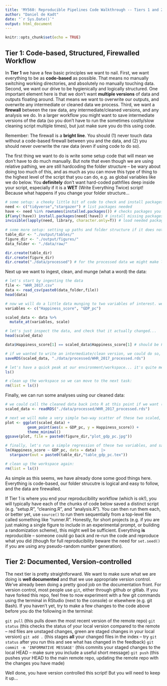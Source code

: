 ```yaml
---
title: 'MY560: Reproducible Pipelines Code Walkthrough -- Tiers 1 and 2'
author: "Daniel de Kadt"
date: "`r Sys.Date()`"
output: html_document
---
```


```r
knitr::opts_chunk$set(echo = TRUE)
```

## Tier 1: Code-based, Structured, Firewalled Workflow

In **Tier 1** we have a few basic principles we want to nail. First, we want everything to be as **code-based** as possible. That means no manually switching working directories, and absolutely no manually touching data. Second, we want our drive to be hygienically and logically structured. One important element here is that we don't want **multiple versions** of data and outputs floating around. That means we want to overwrite our outputs, and overwrite any intermediate or cleaned data we process. Third, we want a **firewall** between the raw data, any intermediate/cleaned versions, and any analysis we do. In a larger workflow you might want to save intermediate versions of the data (so you don't have to run the sometimes costly/slow cleaning script multiple times), but just make sure you do this using code. 

Remember: The firewall is a **bright line**. You should (1) never touch data without a code-based firewall between you and the data, and (2) you should never overwrite the raw data (even if using code to do so).

The first thing we want to do is write some setup code that will mean we don't have to do much manually. But note that even though we are using relative pathing, we are still hardcoding the folder structure -- be wary about doing too much of this, and as much as you can move this type of thing to the highest level of the script that you can do, e.g. as global variables like we do below. You **definitely** don't want hard-coded pathfiles deep inside your script, especially if it is a **WET** (Write Everything Twice) script! Because what happens if you change your folder structure...

```r
# some setup: a cheeky little bit of code to check and install packages
need <- c("tidyverse","stargazer") # list packages needed
have <- need %in% rownames(installed.packages()) # checks packages you have
if(any(!have)) install.packages(need[!have]) # install missing packages
invisible(lapply(need, library, character.only=T)) # load needed packages
 
# some more setup: setting up paths and folder structure if it does not yet exist
table_dir <- "./output/tables/"
figure_dir <- "./output/figures/"
data_folder <- "./data/raw/"

dir.create(table_dir)
dir.create(figure_dir)
dir.create("./data/processed") # for the processed data we might make later
```

Next up we want to ingest, clean, and munge (what a word) the data:

```r
# let's start by ingesting the data
file <- "WHR_2017.csv"
data <- read_csv(paste0(data_folder,file))
head(data)

# now we will do a little data munging to two variables of interest. we're going to keep it simple, we will just standardize two variables. 
variables <- c("Happiness_score", "GDP_pc")

scaled_data <- data %>%
  mutate_at(variables, scale)

# let's just inspect the data, and check that it actually changed...
head(scaled_data)

data$Happiness_score[1] == scaled_data$Happiness_score[1] # should be FALSE -- we could code up a warning here if we want

# if we wanted to write an intermediate/clean version, we could do so, making sure not to overwrite the original data
saveRDS(scaled_data, "./data/processed/WHR_2017_processed.rds")

# let's have a quick peak at our environment/workspace... it's quite messy! lots of objects floating around. we'll come back to this point soon.
ls()

# clean up the workspace so we can move to the next task:
rm(list = ls())
```

Finally, we can run some analyses using our cleaned data:

```r
# we could call the cleaned data back into R at this point if we want (or not):
scaled_data <- readRDS("./data/processed/WHR_2017_processed.rds")

# next we will make a very simple two-way scatter of these two scaled, and save the output to the appropriate folder.
plot <- ggplot(scaled_data) +
          geom_point(aes(x = GDP_pc, y = Happiness_score)) +
          theme_minimal()
ggsave(plot, file = paste0(figure_dir,"plot_gdp_pc.jpg"))

# finally, let's run a simple regression of these two variables, and save the output as a latex table.
lm(Happiness_score ~ GDP_pc, data = data)  |>
  stargazer(out = paste0(table_dir,"table_gdp_pc.tex"))

# clean up the workspace again:
rm(list = ls())
```

As simple as this seems, we have already done some good things here. Everything is code-based, our folder strucutre is logical and easy to follow, and the data are firewalled. 

If Tier 1 is where you end your reproducibility workflow (which is ok!), you will typically have each of the chunks of code below saved a distinct script (e.g. "setup.R", "cleaning.R", and "analysis.R"). You can then run them each, or better yet, use `source()` to run them sequentially from a top-level file called something like "runner.R". Honestly, for short projects (e.g. if you are just making a single figure to include in an experimental prompt, or building a randomization scheme), this might well be sufficient. Everything **is** reproducible -- someone could go back and re-run the code and reproduce what you did (though for full reproducibility beware the need for `set.seed()` if you are using any pseudo-random number generation). 

## Tier 2: Documented, Version-controlled

The next tier is pretty straightforward. We want to make sure what we are doing is **well documented** and that we use appropriate version control. We've already been doing a pretty good job on the documentation front. For version control, most people use `git`, either through github or gitlab. If you have forked this repo, feel free to now experiment with a few git commands using the terminal in RStudio (next to the console) or elsewhere (e.g. git Bash). If you haven't yet, try to make a few changes to the code above before you do the following in the terminal:

`git pull` (this pulls down the most recent version of the remote repo)
`git status` (this checks the status of your local version compared to the remote -- red files are unstaged changes, green are staged changes in your local version)
`git add .` (this stages **all** your changed files in the index -- try `git status` after you run this and see what has changed in the feedback)
`git commit -m 'INFORMATIVE MESSAGE'` (this commits your staged changes to the local HEAD -- make sure you include a useful short message)
`git push` (this pushes your HEAD to the main remote repo, updating the remote repo with the changes you have made)

Well done, you have version controlled this script! But you will need to keep it up... 